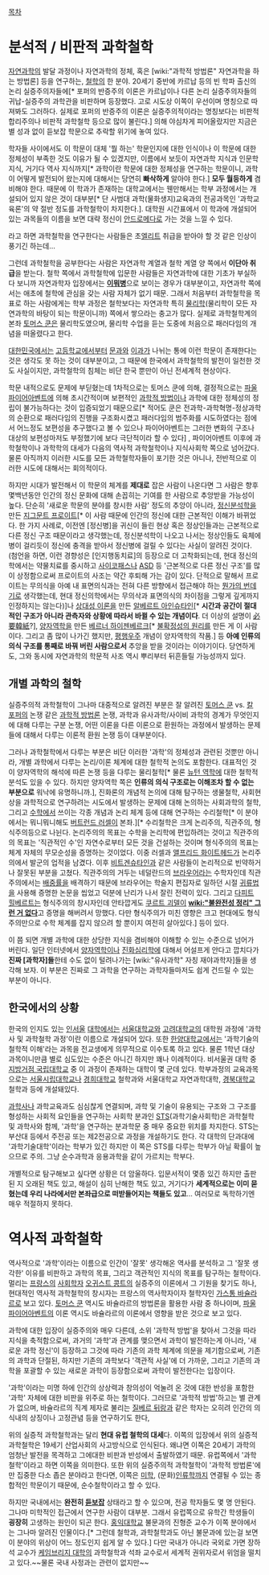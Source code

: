[[목차]]

= 분석적 / 비판적 과학철학 =
[[자연과학]]의 발달 과정이나 자연과학의 정체, 혹은 [wiki:"과학적 방법론" 자연과학을 하는 방법론] 등을 연구하는, [[철학]]의 한 분야. 20세기 중반에 카르납 등의 빈 학파 출신의 논리 실증주의자들에[* 포퍼의 반증주의 이론은 카르납이나 다른 논리 실증주의자들의 귀납-실증주의 과학관을 비판하며 등장했다. 고로 시도상 이쪽이 우선이며 명칭으로 따져봐도 그러하다. 실제로 포퍼의 반증주의 이론은 실증주의적이라는 명칭보다는 비판적 합리주의나 비판적 과학철학 등으로 많이 불린다.] 의해 야심차게 피어올랐지만 지금은 별 성과 없이 듣보잡 학문으로 추락할 위기에 놓여 있다.

학자들 사이에서도 이 학문이 대체 '뭘 하는' 학문인지에 대한 인식이나 이 학문에 대한 정체성이 부족한 것도 이유가 될 수 있겠지만, 이름에서 보듯이 자연과학 지식과 인문학 지식, 거기다 역사 지식까지[* 과학이란 학문에 대한 정체성을 연구하는 학문이니, 과학이 어떻게 발전되어 왔는지에 대해서는 당연히 '''빠삭하게''' 알아야 한다.] '''모두 월등하게''' 겸비해야 한다. 때문에 이 학과가 존재하는 대학교에서는 웬만해서는 학부 과정에서는 개설되어 있지 않은 것이 대부분[* 단 사범대 과학(물화생지)교육과의 전공과목인 '과학교육론'의 약 절반 정도를 과학철학이 차지한다.]. 대학원 시간표에서 이 학과에 개설되어 있는 과목들의 이름을 보면 대략 정신이 [[안드로메다]]로 가는 것을 느낄 수 있다.

라고 하면 과학철학을 연구한다는 사람들은 초[[엘리트]] 취급을 받아야 할 것 같은 인상이 풍기긴 하는데...

그런데 과학철학을 공부한다는 사람은 자연과학 계열과 철학 계열 양 쪽에서 '''이단아 취급'''을 받는다. 철학 쪽에서 과학철학에 입문한 사람들은 자연과학에 대한 기초가 부실하다 보니까 자연과학자 입장에서는 '''[[이뭐병]]'''으로 보이는 경우가 대부분이고, 자연과학 쪽에서는 애초에 철학에 관심을 갖는 사람 자체가 없기 때문. 그래서 처음부터 과학철학을 목표로 하는 사람에게는 학부 과정은 철학보다는 자연과학 특히 [[물리학]](물리학이 모든 자연과학의 바탕이 되는 학문이니까) 쪽에서 쌓으라는 충고가 많다. 실제로 과학철학계의 본좌 [[토머스 쿤]]은 물리학도였으며, 물리학 수업을 듣는 도중에 처음으로 패러다임의 개념을 떠올렸다고 한다.

[[대한민국]]에서는 [[고등학교]]에서부터 [[문과]]와 [[이과]]가 나뉘는 통에 이런 학문이 존재한다는 것은 생각도 못 하는 것이 대부분이고, 그 때문에 한국에서 과학철학의 발전이 일천한 것도 사실이지만, 과학철학의 침체는 비단 한국 뿐만이 아닌 전세계적 현상이다.

학문 내적으로도 문제에 부딛혔는데 1차적으로는 토머스 쿤에 의해, 결정적으로는 [[파울 파이어아벤트]]에 의해 초시간적이며 보편적인 [[과학적 방법]]이나 과학에 대한 정체성의 정립이 불가능하다는 것이 입증되었기 때문으로[* 적어도 쿤은 전과학-과학혁명-정상과학의 순환으로 패러다임의 진행을 구조화시켰고 패러다임의 범주화를 시도하였다는 점에서 어느정도 보편성을 추구했다고 볼 수 있으나 파이어아벤트는 그러한 변화의 구조나 대상의 보편성마저도 부정했기에 보다 극단적이라 할 수 있다] , 파이어아벤트 이후에 과학철학이나 과학학의 대세가 다음의 역사적 과학철학이나 지식사회학 쪽으로 넘어갔다. 물론 아직까지 이러한 시도를 모든 과학철학자들이 포기한 것은 아니나, 전반적으로 이러한 시도에 대해서는 회의적이다.

하지만 시대가 발전해서 이 학문의 체계를 '''제대로''' 잡은 사람이 나온다면 그 사람은 향후 몇백년동안 인간의 정신 문화에 대해 손꼽히는 기여를 한 사람으로 추앙받을 가능성이 높다. 단순히 '새로운 학문의 분야를 창시한 사람' 정도의 추앙이 아니라, [[정신분석학]]을 만든 [[지그문트 프로이트]][* 이 사람 때문에 인간의 정신에 대한 근본적인 이해가 바뀌었다. 한 가지 사례로, 이전엔 [정신병]을 귀신이 들린 현상 혹은 정상인들과는 근본적으로 다른 정신 구조 때문이라고 생각했는데, 정신분석학이 나오고 나서는 정상인들도 육체에 병이 걸리듯이 정신에 충격을 받아서 정신병에 걸릴 수 있다는 사실이 알려진 것이다. (첨언을 하면, 이런 경향성은 [인지행동치료]의 등장으로 더 고착화되는데, 현대 정신의학에서는 약물치료를 중시하고 [[사이코패스]]나 [[ASD]] 등 '근본적으로 다른 정신 구조'를 많이 상정함으로써 프로이트의 사조는 약간 후퇴해 가는 감이 있다. 단적으로 말해서 프로이트는 무의식을 아예 내 표면의식과는 전혀 다른 방향에서 접근해야 하는 [[뭔가의 번데기]]로 생각했는데, 현대 정신의학에서는 무의삭과 표면의식의 차이점을 그렇게 깊게까지 인정하지는 않는다)]나 [[상대성 이론]]을 만든 [[알베르트 아인슈타인]][* '''시간과 공간이 절대적인 구조가 아니라 관측자와 상황에 따라서 바뀔 수 있는 개념이다'''. 더 이상의 설명이 [[必要韓紙]]?], [[양자역학]]을 만든 [[베르너 하이젠베르크]][* [[불확정성의 원리]]를 만든 게 이 사람이다. 그리고 좀 많이 나가긴 했지만, [[평행우주]] 개념이 양자역학의 작품.] 등 '''아예 인류의 의식 구조를 통째로 바꿔 버린 사람으로서''' 추앙을 받을 것이라는 이야기이다. 당연하게도, 그와 동시에 자연과학의 학문적 사조 역시 뿌리부터 뒤흔들릴 가능성까지 있다.

== 개별 과학의 철학 ==
실증주의적 과학철학이 그나마 대중적으로 알려진 부분은 잘 알려진 [[토머스 쿤]] vs. [[칼 포퍼]]의 논쟁 같은 [[과학적 방법론]] 논쟁, 과학과 유사과학/사이비 과학의 경계가 무엇인지에 대해 다루는 구분 논쟁, 어떤 이론을 다른 이론으로 환원하는 과정에서 발생하는 문제들에 대해서 다루는 이론적 환원 논쟁 등이 대부분이다.

그러나 과학철학에서 다루는 부분은 비단 이러한 '과학'의 정체성과 관련된 것뿐만 아니라, 개별 과학에서 다루는 논리/이론 체계에 대한 철학적 논의도 포함한다. 대표적인 것이 양자역학의 해석에 따른 논쟁 등을 다루는 물리철학[* 물론 [[뉴턴 역학]]에 대한 철학적 분석도 있을 수 있다. 하지만 양자역학 쪽은 '''인류의 의식 구조로는 이해조차 할 수 없는 부분으로''' 워낙에 유명하니까.], 진화론의 개념적 논의에 대해 탐구하는 생물철학, 사회현상을 과학적으로 연구하려는 시도에서 발생하는 문제에 대해 논의하는 사회과학의 철학, 그리고 [[수학]]에서 쓰이는 각종 개념과 논리 체계 등에 대해 연구하는 수리철학[* 이 분야에서는 뭐니뭐니해도 [[버트런드 러셀]]이 본좌.][* 수리철학은 크게 논리주의, 직관주의, 형식주의등으로 나뉜다. 논리주의의 목표는 수학을 논리학에 편입하려는 것이고 직관주의의 목표는 '직관적인 수'인 자연수로부터 모든 것을 건설하는 것이며 형식주의의 목표는 체계 자체의 무모순성을 증명하는 것이었다. 이중 러셀과 [[앨프리드 화이트헤드]]가 논리주의에서 발군의 업적을 남겼다. 이후 [[비트겐슈타인]]과 같은 사람들이 논리적으로 빈약하거나 잘못된 부분을 고쳤다. 직관주의의 거두는 네덜란드의 [[브라우어]]라는 수학자인데 직관주의에서는 [[배중률]]을 배격하기 때문에 브라우어는 학술지 편집자로 일하던 시절 [[귀류법]]을 사용해 증명한 논문을 씹었고 덕분에 난리가 나서 잘린 전력이 있다. 그리고 [[다피트 힐베르트]]는 형식주의의 창시자인데 안타깝게도 [[쿠르트 괴델]]이 '''[[wiki:"불완전성 정리" 그런 거 없다]]'''고 증명을 해버려서 망했다. 다만 형식주의가 미친 영향은 크고 현대에도 형식주의만으로 수학 체계를 잡지 않으려 할 뿐이지 여전히 살아있다.]  등이 있다.

이 쯤 되면 개별 과학에 대한 상당한 지식을 겸비해야 이해할 수 있는 수준으로 넘어가 버린다. 일단 인터넷에서 [[양자역학]]이나 [[진화심리학]]에 대해서 어설프게 안다고 깝치다가 '''진짜 [과학자]들'''한테 수도 없이 털려나가는 [wiki:"유사과학" 자칭 재야과학자]들을 생각해 보자. 이 부분은 진짜로 그 과학을 연구하는 과학자들마저도 쉽게 건드릴 수 있는 부분이 아니다.

== 한국에서의 상황 ==
한국의 인지도 있는 [[인서울]] [[대학]]에서는 [[서울대학교]]와 [[고려대학교]]의 대학원 과정에 '과학사 및 과학철학 과정'이란 이름으로 개설되어 있다. 또한 [[한양대학교]]에서는 '과학기술의 철학적 이해'라는 과목을 전교생에게 의무적으로 이수토록 하고 있다. 물론 1학년 대상 과목이니만큼 별로 심도있는 수준은 아니긴 하지만 꽤나 이례적이다. 비서울권 대학 중 [[지방거점 국립대학교]] 중 이 과정이 존재하는 대학이 몇 군데 있다. 학부과정의 교육과목으로는 [[서울시립대학교]]나 [[경희대학교]] 철학과와 서울대학교 자연과학대학, [[경북대학교]] 철학과 등에 개설돼있다.

[[과학사]]나 과학교육과도 심심찮게 연결되며, 과학 및 기술이 유용되는 구조와 그 구조를 형성하는 사회적 요인들을 연구하는 사회학 분과인 [[STS]](과학기술사회학)은 과학철학 및 과학사와 함께, '과학'을 연구하는 분과학문 중 매우 중요한 위치를 차지한다. STS는 부산대 등에서 주전공 또는 제2전공으로 과정을 개설하기도 한다. 각 대학의 단과대에 '과학기술대학'이라는 학부가 있긴 하지만 이 쪽은 STS를 다루는 학부가 아닐 확률이 높으므로 주의. 그냥 순수과학과 응용과학을 같이 가르치는 학부다.

개별적으로 탐구해보고 싶다면 상황은 더 암울하다. 입문서적이 몇종 있긴 하지만 출판된 지 오래된 책도 있고, 해설이 심히 난해한 책도 있고, 거기다가 '''세계적으로는 이미 묻혔는데 우리 나라에서만 본좌급으로 떠받들어지는 책들도 있고'''... 여러모로 독학하기엔 매우 적절하지 못하다.

= 역사적 과학철학 =
역사적으로 '과학'이라는 이름으로 인간이 '잘못' 생각해온 역사를 분석하고 그 '잘못 생각한' 이유를 비판하고 과학의 목표, 그리고 객관적인 지식의 목표를 탐구하는 철학이다. 멀리는 [[프랑스]]의 [[사회학]]자 [[오귀스트 콩트]]의 실증주의 이론에서 그 기원을 찾기도 하나, 현대적인 역사적 과학철학의 창시자는 프랑스의 역사학자이자 철학자인 [[가스통 바슐라르]]로 보고 있다. [[토머스 쿤]] 역시도 바슐라르의 방법론을 활용한 사람 중 하나이며, [[파울 파이어아벤트]]의 이론 역시도 바슐라르의 이론에서 영향을 받은 것으로 보고 있다. 

과학에 대한 입장이 실증주의와 매우 다른데, 소위 '과학적 방법'을 찾아서 그것을 따라 지식을 축적함으로써, 과거의 '과학'과 관계를 맺으면서 과학이 발전하는게 아니라, '새로운 과학 정신'이 등장하고 그것에 따라 기존의 과학 체계에 의문을 제기함으로써, 기존의 과학과 단절된, 하지만 기존의 과학보다 '객관적 사실'에 더 가까운, 그리고 기존의 과학을 포괄할 수 있는 새로운 과학이 등장함으로써 과학이 발전한다는 입장이다.

'과학'이라는 미명 하에 인간의 상상력과 창의성이 억눌려 온 것에 대한 반성을 포함한 '과학' 자체에 대한 비판을 위주로 하는 철학이다. 그러므로 '과학적 방법'하고는 별 관계가 없으며, 바슐라르의 직계 제자로 불리는 [[질베르 뒤랑]]과 같은 학자는 오히려 인간의 의식내의 상징이나 고정관념 등을 연구하기도 한다,

위의 실증적 과학철학과는 달리 '''현대 유럽 철학의 대세'''다. 이쪽의 입장에서 위의 실증적 과학철학은 19세기 산업사회의 사고방식으로 인식된다. 왜냐면 이쪽은 20세기 과학의 엄청난 발전을 목격하고 그에대한 비판과 반성에서 출발하였기 때문. 유럽쪽에서 '과학철학'이라고 하면 이쪽을 의미한다. 또한 위의 실증주의적 과학철학이 '과학적 방법론'에만 집중한 다소 좁은 분야라고 한다면, 이쪽은 [[미학]], (문화)[[인류학]]까지 연결될 수 있는 종합적인 학문이기 때문에, 순수철학이라고 할 수 있다.

하지만 국내에서는 '''완전히 [[듣보잡]]''' 상태라고 할 수 있으며, 전공 학자들도 몇 명 안된다. 그나마 미학적인 접근에서 연구한 사람이 대부분. 그래서 유럽쪽으로 유학간 학생들이 '''굉장히''' 고생하는 원인이 되곤 한다. [[홍익대학교]] 불문과의 진형준 교수가 이쪽 분야에서는 그나마 알려진 인물이다.[* 그런데 철학과, 과학철학과도 아닌 불문과에 있는걸 보면 이 분야의 위상이 어느 정도인지 쉽게 알 수 있다.] 다만 국내가 아니라 국외로 가면 장하석 교수가 [[케임브리지 대학]]의 과학철학과 석좌 교수로서 세계적 권위자로서 위엄을 떨치고 있다.~~물론 국내 사정과는 관련이 없지만~~
